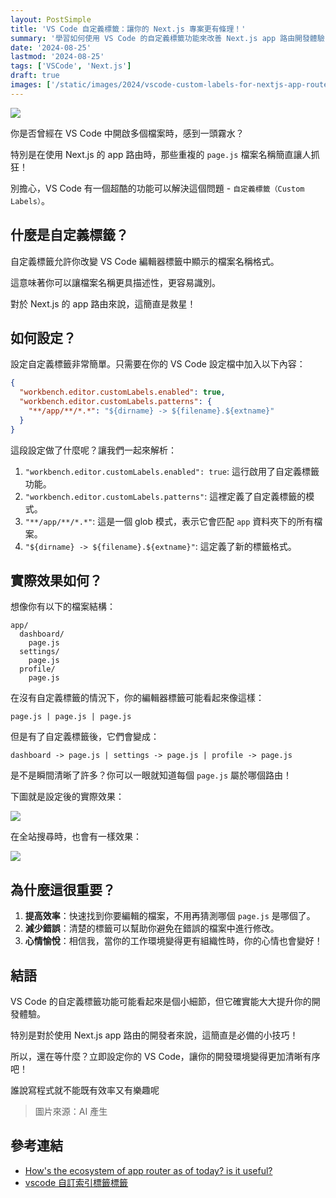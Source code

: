 ```yaml
---
layout: PostSimple
title: 'VS Code 自定義標籤：讓你的 Next.js 專案更有條理！'
summary: '學習如何使用 VS Code 的自定義標籤功能來改善 Next.js app 路由開發體驗，提高效率並減少錯誤。'
date: '2024-08-25'
lastmod: '2024-08-25'
tags: ['VSCode', 'Next.js']
draft: true
images: ['/static/images/2024/vscode-custom-labels-for-nextjs-app-router/cover.webp']
---
```


![](/static/images/2024/vscode-custom-labels-for-nextjs-app-router/cover.webp)

你是否曾經在 VS Code 中開啟多個檔案時，感到一頭霧水？

特別是在使用 Next.js 的 app 路由時，那些重複的 `page.js` 檔案名稱簡直讓人抓狂！

別擔心，VS Code 有一個超酷的功能可以解決這個問題 - `自定義標籤（Custom Labels）`。

## 什麼是自定義標籤？

自定義標籤允許你改變 VS Code 編輯器標籤中顯示的檔案名稱格式。

這意味著你可以讓檔案名稱更具描述性，更容易識別。

對於 Next.js 的 app 路由來說，這簡直是救星！

## 如何設定？

設定自定義標籤非常簡單。只需要在你的 VS Code 設定檔中加入以下內容：

```json
{
  "workbench.editor.customLabels.enabled": true,
  "workbench.editor.customLabels.patterns": {
    "**/app/**/*.*": "${dirname} -> ${filename}.${extname}"
  }
}
```

這段設定做了什麼呢？讓我們一起來解析：

1. `"workbench.editor.customLabels.enabled": true`: 這行啟用了自定義標籤功能。
2. `"workbench.editor.customLabels.patterns"`: 這裡定義了自定義標籤的模式。
3. `"**/app/**/*.*"`: 這是一個 glob 模式，表示它會匹配 `app` 資料夾下的所有檔案。
4. `"${dirname} -> ${filename}.${extname}"`: 這定義了新的標籤格式。

## 實際效果如何？

想像你有以下的檔案結構：

```
app/
  dashboard/
    page.js
  settings/
    page.js
  profile/
    page.js
```

在沒有自定義標籤的情況下，你的編輯器標籤可能看起來像這樣：

```
page.js | page.js | page.js
```

但是有了自定義標籤後，它們會變成：

```
dashboard -> page.js | settings -> page.js | profile -> page.js
```

是不是瞬間清晰了許多？你可以一眼就知道每個 `page.js` 屬於哪個路由！

下圖就是設定後的實際效果：

![](/static/images/2024/vscode-custom-labels-for-nextjs-app-router/01.webp)

在全站搜尋時，也會有一樣效果：

![](/static/images/2024/vscode-custom-labels-for-nextjs-app-router/02.webp)

## 為什麼這很重要？

1. **提高效率**：快速找到你要編輯的檔案，不用再猜測哪個 `page.js` 是哪個了。
2. **減少錯誤**：清楚的標籤可以幫助你避免在錯誤的檔案中進行修改。
3. **心情愉悅**：相信我，當你的工作環境變得更有組織性時，你的心情也會變好！

## 結語

VS Code 的自定義標籤功能可能看起來是個小細節，但它確實能大大提升你的開發體驗。

特別是對於使用 Next.js app 路由的開發者來說，這簡直是必備的小技巧！

所以，還在等什麼？立即設定你的 VS Code，讓你的開發環境變得更加清晰有序吧！

誰說寫程式就不能既有效率又有樂趣呢

> 圖片來源：AI 產生

## 參考連結

- [How's the ecosystem of app router as of today? is it useful?](https://www.reddit.com/r/nextjs/comments/1ey6h7r/comment/ljdz64n/)
- [vscode 自訂索引標籤標籤](https://vscode.dev.org.tw/docs/getstarted/userinterface#_customize-tab-labels)
